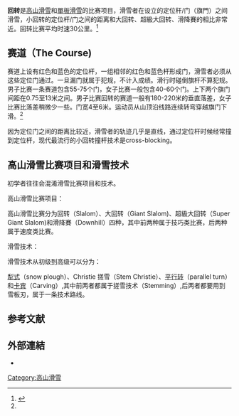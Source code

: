 '''回转'''是[[高山滑雪|高山滑雪]]和[[單板滑雪|單板滑雪]]的比赛项目，滑雪者在设立的定位杆/门（旗門）之间滑雪，小回转的定位杆/门之间的距离和大回转、超級大回转、滑降賽的相比非常近。回转比赛平均时速30公里。<ref name=大興>{{cite news |title=回转、大回转、超级大回转 有何区别 |url=http://dxrmtdxb.daxing.net/content/202107/20/content_4195.html |accessdate=2022-02-01 |archive-date=2022-02-02 |archive-url=https://web.archive.org/web/20220202141907/http://dxrmtdxb.daxing.net/content/202107/20/content_4195.html }}</ref>

== 赛道（The Course) ==
赛道上设有红色和蓝色的定位杆，一组相邻的红色和蓝色杆形成门，滑雪者必须从这些定位门通过。一旦漏门就属于犯规，不计入成绩。滑行时碰倒旗杆不算犯规。男子比赛一条赛道包含55-75个门，女子比赛一般包含40-60个门。上下两个旗门间距在0.75至13米之间。男子比赛回转的赛道一般有180-220米的垂直落差，女子比赛比落差稍微少一些。门宽4至6米。运动员从山顶沿线路连续转弯穿越旗门下滑。<ref name=大興/>

因为定位门之间的距离比较近，滑雪者的轨迹几乎是直线，通过定位杆时候经常撞到定位杆，现代最流行的小回转撞杆技术是cross-blocking。

== 高山滑雪比赛项目和滑雪技术 ==
初学者往往会混淆滑雪比赛项目和技术。

高山滑雪比赛项目：

高山滑雪比赛分为回转（Slalom）、大回转（Giant Slalom)、超級大回转（Super Giant Slalom)和滑降賽（Downhill）四种，其中前两种属于技巧类比赛，后两种属于速度类比赛。

滑雪技术：

滑雪技术从初级到高级可以分为：

[[犁式轉向|犁式]]（snow plough）、Christie 搓雪（Stem Christie）、[[平行轉向|平行转]]（parallel turn）和[[割雪轉向|卡宾]]（Carving）,其中前两者都属于搓雪技术（Stemming）,后两者都要用到雪板刃，属于一条技术路线。

==参考文献==
{{reflist}}

==外部連結==
*{{Commons category-inline|Slalom skiing}}
{{Authority control}}

[[Category:高山滑雪|Category:高山滑雪]]